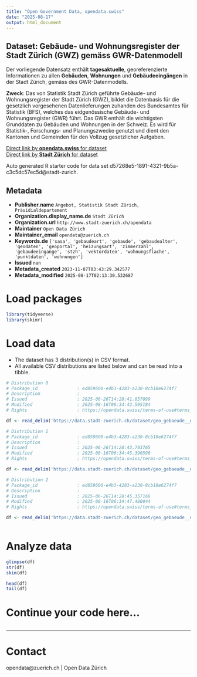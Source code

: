 ```yaml
---
title: "Open Government Data, opendata.swiss"
date: "2025-08-17"
output: html_document
---
```


## Dataset: Gebäude- und Wohnungsregister der Stadt Zürich (GWZ) gemäss GWR-Datenmodell

Der vorliegende Datensatz enthält **tagesaktuelle**, georeferenzierte Informationen zu allen **Gebäuden**, **Wohnungen** und **Gebäudeeingängen** in der Stadt Zürich, gemäss des GWR-Datenmodells.



**Zweck**: Das von Statistik Stadt Zürich geführte Gebäude- und Wohnungsregister der Stadt Zürich (GWZ), bildet die Datenbasis für die gesetzlich vorgesehenen Datenlieferungen zuhanden des Bundesamtes für Statistik (BFS), welches das eidgenössische Gebäude- und Wohnungsregister (GWR) führt.
Das GWR enthält die wichtigsten Grunddaten zu Gebäuden und Wohnungen in der Schweiz. Es wird für Statistik-, Forschungs- und Planungszwecke genutzt und dient den Kantonen und Gemeinden für den Vollzug gesetzlicher Aufgaben.

[Direct link by **opendata.swiss** for dataset](https://opendata.swiss/de/dataset/gebaude-und-wohnungsregister-der-stadt-zurich-gwz-gemass-gwr-datenmodell)<br>
[Direct link by **Stadt Zürich** for dataset](https://data.stadt-zuerich.ch/dataset/geo_gebaeude__und_wohnungsregister_der_stadt_zuerich__gwz__gemaess_gwr_datenmodell)

Auto generated R starter code for data set d57268e5-1891-4321-9b5a-c3c5dc57ec5d@stadt-zurich.

## Metadata

- **Publisher.name** `Angebot, Statistik Stadt Zürich, Präsidialdepartement`
- **Organization.display_name.de** `Stadt Zürich`
- **Organization.url** `http://www.stadt-zuerich.ch/opendata`
- **Maintainer** `Open Data Zürich`
- **Maintainer_email** `opendata@zuerich.ch`
- **Keywords.de** `['sasa', 'gebaudeart', 'gebaude', 'gebaudealter', 'geodaten', 'geoportal', 'heizungsart', 'zimmerzahl', 'gebaudeeingange', 'stzh', 'vektordaten', 'wohnungsflache', 'punktdaten', 'wohnungen']`
- **Issued** `nan`
- **Metadata_created** `2023-11-07T03:43:29.342577`
- **Metadata_modified** `2025-08-17T02:13:30.532687`


# Load packages

```r

library(tidyverse)
library(skimr)

```

# Load data

-   The dataset has 3 distribution(s) in CSV format.
-   All available CSV distributions are listed below and can be read into a tibble.

```r

# Distribution 0
# Package_id               : ed859600-e4b3-4283-a230-8cb18e6274f7
# Description              : 
# Issued                   : 2025-06-26T14:28:41.057099
# Modified                 : 2025-08-16T06:34:42.595184
# Rights                   : https://opendata.swiss/terms-of-use#terms_open

df <- read_delim('https://data.stadt-zuerich.ch/dataset/geo_gebaeude__und_wohnungsregister_der_stadt_zuerich__gwz__gemaess_gwr_datenmodell/download/gwr_stzh_gebaeude.csv')

# Distribution 1
# Package_id               : ed859600-e4b3-4283-a230-8cb18e6274f7
# Description              : 
# Issued                   : 2025-06-26T14:28:43.793765
# Modified                 : 2025-08-16T06:34:45.390590
# Rights                   : https://opendata.swiss/terms-of-use#terms_open

df <- read_delim('https://data.stadt-zuerich.ch/dataset/geo_gebaeude__und_wohnungsregister_der_stadt_zuerich__gwz__gemaess_gwr_datenmodell/download/gwr_stzh_gebaeudeeingaenge.csv')

# Distribution 2
# Package_id               : ed859600-e4b3-4283-a230-8cb18e6274f7
# Description              : 
# Issued                   : 2025-06-26T14:28:45.357166
# Modified                 : 2025-08-16T06:34:47.480044
# Rights                   : https://opendata.swiss/terms-of-use#terms_open

df <- read_delim('https://data.stadt-zuerich.ch/dataset/geo_gebaeude__und_wohnungsregister_der_stadt_zuerich__gwz__gemaess_gwr_datenmodell/download/gwr_stzh_wohnungen.csv')



```

# Analyze data

```r

glimpse(df)
str(df)
skim(df)

head(df)
tail(df)

```

# Continue your code here...

```r

```

------------------------------------------------------------------------

# Contact

opendata@zuerich.ch | Open Data Zürich
